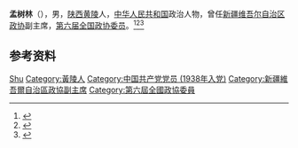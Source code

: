 '''孟树林'''（{{bd|1916年||2004年|}}），男，[[陕西|陕西]][[黄陵|黄陵]]人，[[中华人民共和国|中华人民共和国]]政治人物，曾任[[新疆维吾尔自治区政协|新疆维吾尔自治区政协]]副主席，[[第六届全国政协委员|第六届全国政协委员]]。<ref>{{Cite book|title=历届全国政协委员人名辞典|author=|publisher=中国国际广播出版社|year=1996|isbn=9787507813746|location=北京|pages=286}}</ref><ref>{{Cite book|title=中华人民共和国职官志|author=何虎生, 李耀东, 向常福主编|publisher=中国社会出版社|year=2003|isbn=9787800883934|location=北京|pages=}}</ref><ref>{{Cite book|title=新疆百科知识辞典|author=蒲开夫, 朱一凡, 李行力主编|publisher=陕西人民出版社|year=2006|isbn=|location=西安|pages=}}</ref>

== 参考资料 ==
{{reflist}}

{{中国人物小作品}}

{{Authority control}}
{{DEFAULTSORT:Meng孟}}
[[Category:孟姓|Shu]]
[[Category:黃陵人|Category:黃陵人]]
[[Category:中国共产党党员_(1938年入党)|Category:中国共产党党员 (1938年入党)]]
[[Category:新疆維吾爾自治區政協副主席|Category:新疆維吾爾自治區政協副主席]]
[[Category:第六屆全國政協委員|Category:第六屆全國政協委員]]